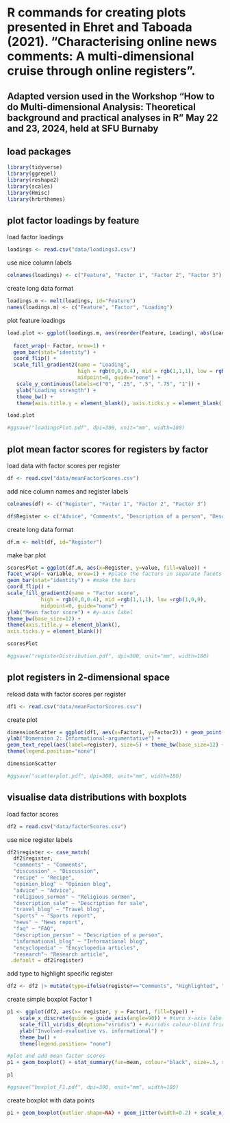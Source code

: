 # R commands for creating plots presented in Ehret and Taboada (2021). "Characterising online news comments: A multi-dimensional cruise through online registers".

## Adapted version used in the Workshop "How to do Multi-dimensional Analysis: Theoretical background and practical analyses in R" May 22 and 23, 2024, held at SFU Burnaby

## load packages
```r
library(tidyverse)
library(ggrepel)
library(reshape2)
library(scales)
library(Hmisc)
library(hrbrthemes)

```

## plot factor loadings by feature

load factor loadings
```r
loadings <- read.csv("data/loadings3.csv")

```


use nice column labels
```r
colnames(loadings) <- c("Feature", "Factor 1", "Factor 2", "Factor 3")

```


create long data format
```r
loadings.m <- melt(loadings, id="Feature")
names(loadings.m) <- c("Feature", "Factor", "Loading")
```

plot feature loadings
```r
load.plot <- ggplot(loadings.m, aes(reorder(Feature, Loading), abs(Loading), fill=Loading)) +
  
  facet_wrap(~ Factor, nrow=1) + 
  geom_bar(stat="identity") +
  coord_flip() +  
  scale_fill_gradient2(name = "Loading", 
                       high = rgb(0,0,0.4), mid = rgb(1,1,1), low = rgb(1,0,0), 
                       midpoint=0, guide="none") +
   scale_y_continuous(labels=c("0", ".25", ".5", ".75", "1")) +
   ylab("Loading strength") + 
   theme_bw() +
   theme(axis.title.y = element_blank(), axis.ticks.y = element_blank()) 

load.plot

#ggsave("loadingsPlot.pdf", dpi=300, unit="mm", width=180)

```


## plot mean factor scores for registers by factor

load data with factor scores per register
```r
df <- read.csv("data/meanFactorScores.csv")

```

add nice column names and register labels
```r
colnames(df) <- c("Register", "Factor 1", "Factor 2", "Factor 3")

df$Register <- c("Advice", "Comments", "Description of a person", "Description for sale", "Interactive discussion", "Encyclopedia article", "FAQ", "Informational blog", "News report", "Opinion blog", "Personal blog", "Recipe", "Religious sermon", "Research article", "Review", "Sports report", "Travel blog")
```


create long data format
```r
df.m <- melt(df, id="Register")

```

make bar plot
```r
scoresPlot = ggplot(df.m, aes(x=Register, y=value, fill=value)) + 
facet_wrap(~ variable, nrow=1) + #place the factors in separate facets
geom_bar(stat="identity") + #make the bars
coord_flip() +
scale_fill_gradient2(name = "Factor score", 
	       high = rgb(0,0,0.4), mid =rgb(1,1,1), low =rgb(1,0,0), 
	       midpoint=0, guide="none") +
ylab("Mean factor score") + #y-axis label
theme_bw(base_size=12) + 
theme(axis.title.y = element_blank(), 
axis.ticks.y = element_blank()) 

scoresPlot

#ggsave("registerDistribution.pdf", dpi=300, unit="mm", width=180)

```


## plot registers in 2-dimensional space

reload data with factor scores per register
```r
df1 <- read.csv("data/meanFactorScores.csv") 

```

create plot
```r
dimensionScatter = ggplot(df1, aes(x=Factor1, y=Factor2)) + geom_point(size=3, col=rgb(1,0,0)) + xlab("Dimension 1: Involved vs. informational") +
ylab("Dimension 2: Informational-argumentative") +
geom_text_repel(aes(label=register), size=5) + theme_bw(base_size=12) +
theme(legend.position="none")

dimensionScatter

#ggsave("scatterplot.pdf", dpi=300, unit="mm", width=180)
```


## visualise data distributions with boxplots

load factor scores
```r
df2 = read.csv("data/factorScores.csv")

```

use nice register labels
```r
df2$register <- case_match(
  df2$register,
  "comments" ~ "Comments",
  "discussion" ~ "Discussion",
  "recipe" ~ "Recipe",
  "opinion_blog" ~ "Opinion blog",
  "advice" ~ "Advice",
  "religious_sermon" ~ "Religious sermon",
  "description_sale" ~ "Description for sale",
  "travel_blog" ~ "Travel blog",
  "sports" ~ "Sports report",
  "news" ~ "News report", 
  "faq" ~ "FAQ",
  "description_person" ~ "Description of a person",
  "informational_blog" ~ "Informational blog",
  "encyclopedia" ~ "Encyclopedia articles",
  "research"~ "Research article",
 .default = df2$register)

```

add type to highlight specific register
```r
df2 <- df2 |> mutate(type=ifelse(register=="Comments", "Highlighted", "Normal"))
```


create simple boxplot Factor 1
```r
p1 <- ggplot(df2, aes(x= register, y = Factor1, fill=type)) + 
	scale_x_discrete(guide = guide_axis(angle=90)) + #turn x-axis labels
	scale_fill_viridis_d(option="viridis") + #viridis colour-blind friendly palette
	ylab("Involved-evaluative vs. informational") +
	theme_bw() + 
	theme(legend.position= "none") 

#plot and add mean factor scores
p1 + geom_boxplot() + stat_summary(fun=mean, colour="black", size=.5, shape=23, fill="black")

p1

#ggsave("boxplot_F1.pdf", dpi=300, unit="mm", width=180)

```

create boxplot with data points
```r
p1 + geom_boxplot(outlier.shape=NA) + geom_jitter(width=0.2) + scale_x_discrete(guide = guide_axis(angle=90))

```





















